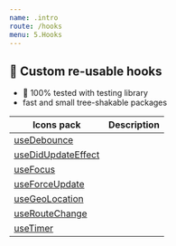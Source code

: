 ```yaml
---
name: .intro
route: /hooks
menu: 5.Hooks
---
```


## 💎 Custom re-usable hooks

- 💯 100% tested with testing library
- fast and small tree-shakable packages


| Icons pack                                        | Description |
| ------------------------------------------------- | ----------- |
| [useDebounce](/hooks/useDebounce)                 |             |
| [useDidUpdateEffect](/hooks/useDidUpdateEffect)   |             |
| [useFocus](/hooks/useFocus)                       |             |
| [useForceUpdate](/hooks/useForceUpdate)           |             |
| [useGeoLocation](/hooks/useGeoLocation)           |             |
| [useRouteChange](/hooks/useRouteChange)           |             |
| [useTimer](/hooks/useTimer)                       |             |

<!-- doc -->
